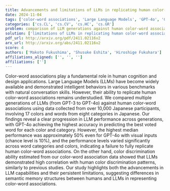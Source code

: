 ```yaml
---
title: Advancements and limitations of LLMs in replicating human color-word   associations
date: 2024-11-04
tags: ['color-word associations', 'Large Language Models', 'GPT-4o', 'GPT-3', 'semantic memory structures', 'human cognition', 'LLM performance', 'color discrimination']
categories: ['cs.CL', 'cs.CV', 'cs.HC', 'cs.GR']
problem: comparison of LLM generations against human color-word associations
solution: ['limitations of LLMs in replicating human color-word associations']
pdf_url: http://arxiv.org/pdf/2411.02116v2
arx_url: http://arxiv.org/abs/2411.02116v2
score: 4
authors: ['Makoto Fukushima', 'Shusuke Eshita', 'Hiroshige Fukuhara']
affiliations_aligned: ['', '', '']
affiliations: ['']
---
```



Color-word associations play a fundamental role in human cognition and design applications. Large Language Models (LLMs) have become widely available and demonstrated intelligent behaviors in various benchmarks with natural conversation skills. However, their ability to replicate human color-word associations remains understudied. We compared multiple generations of LLMs (from GPT-3 to GPT-4o) against human color-word associations using data collected from over 10,000 Japanese participants, involving 17 colors and words from eight categories in Japanese. Our findings reveal a clear progression in LLM performance across generations, with GPT-4o achieving the highest accuracy in predicting the best voted word for each color and category. However, the highest median performance was approximately 50% even for GPT-4o with visual inputs (chance level is 10%), and the performance levels varied significantly across word categories and colors, indicating a failure to fully replicate human color-word associations. On the other hand, color discrimination ability estimated from our color-word association data showed that LLMs demonstrated high correlation with human color discrimination patterns, similarly to previous studies. Our study highlights both the advancements in LLM capabilities and their persistent limitations, suggesting differences in semantic memory structures between humans and LLMs in representing color-word associations.